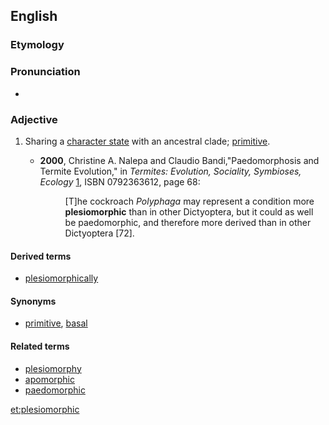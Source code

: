 ==English==

===Etymology===
{{suffix|plesiomorph|ic|lang=en}}

===Pronunciation===
* {{a|US}} {{IPA|plizioʊˈmoʊɹfɪk|lang=en}}

===Adjective===
{{en-adj}}

# {{context|cladistics|lang=en}} Sharing a [[character state]] with an ancestral clade; [[primitive]].
#* '''2000''', Christine A. Nalepa and Claudio Bandi,"Paedomorphosis and Termite Evolution," in ''Termites: Evolution, Sociality, Symbioses, Ecology'' [http://books.google.com/books?id=Q_-KUDz2-sYC], ISBN 0792363612, page 68:
#*: [T]he cockroach ''Polyphaga'' may represent a condition more '''plesiomorphic''' than in other Dictyoptera, but it could as well be paedomorphic, and therefore more derived than in other Dictyoptera [72].

====Derived terms====
* [[plesiomorphically]]

====Synonyms====
* [[primitive]], [[basal]]

====Related terms====
* [[plesiomorphy]]
* [[apomorphic]]
* [[paedomorphic]]

[[et:plesiomorphic]]